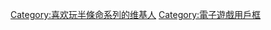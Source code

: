 {{Userbox
  |border-c = #000000
  |border-s = 1
  |id-c     = #ffffff
  |id-s     = 22
  |id-fc    = #ffffff
  |info-c   = #fb7e14
  |info-s   = 8
  |info-fc  = #ffffff
  |id       = [[file:Orange lambda.svg|43px]]
  |info     = 这个用户正手持[[鐵撬|-{zh-cn:铁撬棍;zh-tw:鐵撬}-]]为[[G-Man]]工作
}}<includeonly>[[Category:喜欢玩半条命系列的维基人|{{PAGENAME}}]]</includeonly><noinclude>

{{DEFAULTSORT:G-Man}}
[[Category:喜欢玩半條命系列的维基人]]
[[Category:電子遊戲用戶框]]
</noinclude>